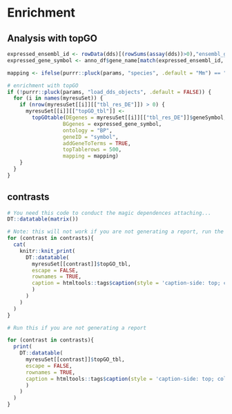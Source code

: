 # Enrichment

## Analysis with topGO
```r
expressed_ensembl_id <- rowData(dds)[(rowSums(assay(dds))>0),"ensembl_gene_id"]
expressed_gene_symbol <- anno_df$gene_name[match(expressed_ensembl_id, anno_df$gene_id)]
```

```r
mapping <- ifelse(purrr::pluck(params, "species", .default = "Mm") == "Mm", "org.Mm.eg.db", "org.Hs.eg.db")

# enrichment with topGO
if (!purrr::pluck(params, "load_dds_objects", .default = FALSE)) {
  for (i in names(myresuSet)) {
    if (nrow(myresuSet[[i]][["tbl_res_DE"]]) > 0) {
      myresuSet[[i]][["topGO_tbl"]] <- 
        topGOtable(DEgenes = myresuSet[[i]][["tbl_res_DE"]]$geneSymbol, 
                  BGgenes = expressed_gene_symbol, 
                  ontology = "BP",
                  geneID = "symbol",
                  addGeneToTerms = TRUE, 
                  topTablerows = 500,
                  mapping = mapping)
    }
  }
}
```

## contrasts
```r
# You need this code to conduct the magic dependences attaching...
DT::datatable(matrix())
```

```r
# Note: this will not work if you are not generating a report, run the following block to obtain the same result in rStudio
for (contrast in contrasts){
  cat(
    knitr::knit_print(
      DT::datatable(
        myresuSet[[contrast]]$topGO_tbl, 
        escape = FALSE, 
        rownames = TRUE, 
        caption = htmltools::tags$caption(style = 'caption-side: top; color:black; font-size: 2em', paste0("Enrichment ", contrast)
        )
      )
    )
  )
}
```


```r
# Run this if you are not generating a report

for (contrast in contrasts){
  print(
    DT::datatable(
      myresuSet[[contrast]]$topGO_tbl, 
      escape = FALSE, 
      rownames = TRUE, 
      caption = htmltools::tags$caption(style = 'caption-side: top; color:black; font-size: 2em', paste0("Enrichment ", contrast)
      )
    )
  )
}
```